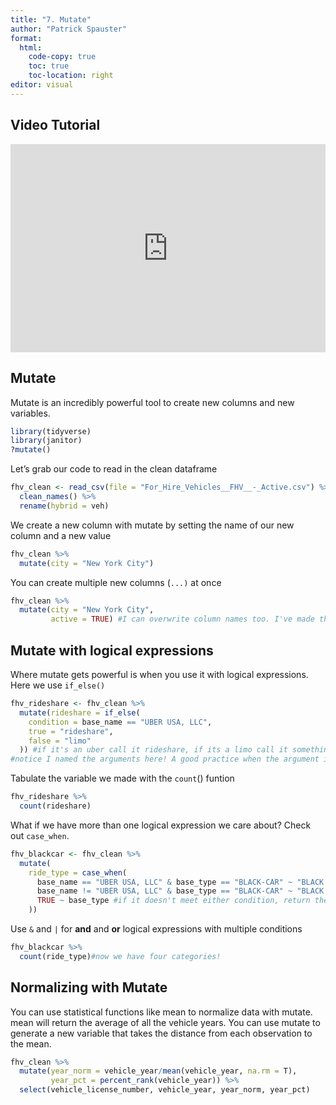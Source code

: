```yaml
---
title: "7. Mutate"
author: "Patrick Spauster"
format:
  html:
    code-copy: true
    toc: true
    toc-location: right
editor: visual
---
```


## Video Tutorial

<div style="max-width:608px"><div style="position:relative;padding-bottom:66.118421052632%"><iframe id="kaltura_player" src="https://cdnapisec.kaltura.com/p/1674401/sp/167440100/embedIframeJs/uiconf_id/23435151/partner_id/1674401?iframeembed=true&playerId=kaltura_player&entry_id=1_zcp7gcg8&flashvars[streamerType]=auto&amp;flashvars[localizationCode]=en&amp;flashvars[sideBarContainer.plugin]=true&amp;flashvars[sideBarContainer.position]=left&amp;flashvars[sideBarContainer.clickToClose]=true&amp;flashvars[chapters.plugin]=true&amp;flashvars[chapters.layout]=vertical&amp;flashvars[chapters.thumbnailRotator]=false&amp;flashvars[streamSelector.plugin]=true&amp;flashvars[EmbedPlayer.SpinnerTarget]=videoHolder&amp;flashvars[dualScreen.plugin]=true&amp;flashvars[LeadWithHLSOnFlash]=true&amp;flashvars[Kaltura.addCrossoriginToIframe]=true&amp;&wid=1_wy3hyyla" width="608" height="402" allowfullscreen webkitallowfullscreen mozAllowFullScreen allow="autoplay *; fullscreen *; encrypted-media *" sandbox="allow-downloads allow-forms allow-same-origin allow-scripts allow-top-navigation allow-pointer-lock allow-popups allow-modals allow-orientation-lock allow-popups-to-escape-sandbox allow-presentation allow-top-navigation-by-user-activation" frameborder="0" title="7. mutate" style="position:absolute;top:0;left:0;width:100%;height:100%"></iframe></div></div>

## Mutate

Mutate is an incredibly powerful tool to create new columns and new variables.

```r
library(tidyverse)
library(janitor)
?mutate()
```

Let's grab our code to read in the clean dataframe

```r
fhv_clean <- read_csv(file = "For_Hire_Vehicles__FHV__-_Active.csv") %>% 
  clean_names() %>% 
  rename(hybrid = veh)
```

We create a new column with mutate by setting the name of our new column and a new value

```r
fhv_clean %>% 
  mutate(city = "New York City")
```

You can create multiple new columns (`...)` at once

```r
fhv_clean %>% 
  mutate(city = "New York City",
         active = TRUE) #I can overwrite column names too. I've made this active column boolean (true or false)
```

## Mutate with logical expressions

Where mutate gets powerful is when you use it with logical expressions. Here we use `if_else()`

```r
fhv_rideshare <- fhv_clean %>% 
  mutate(rideshare = if_else(
    condition = base_name == "UBER USA, LLC",
    true = "rideshare",
    false = "limo"
  )) #if it's an uber call it rideshare, if its a limo call it something else
#notice I named the arguments here! A good practice when the argument is not ...
```

Tabulate the variable we made with the `count`() funtion

```r
fhv_rideshare %>% 
  count(rideshare)
```

What if we have more than one logical expression we care about? Check out `case_when`.

```r
fhv_blackcar <- fhv_clean %>% 
  mutate(
    ride_type = case_when(
      base_name == "UBER USA, LLC" & base_type == "BLACK-CAR" ~ "BLACK CAR RIDESHARE",
      base_name != "UBER USA, LLC" & base_type == "BLACK-CAR" ~ "BLACK CAR NON-RIDESHARE",
      TRUE ~ base_type #if it doesn't meet either condition, return the base_type
    ))
```

Use `&` and `|` for **and** and **or** logical expressions with multiple conditions

```r
fhv_blackcar %>% 
  count(ride_type)#now we have four categories!
```

## Normalizing with Mutate

You can use statistical functions like mean to normalize data with mutate. mean will return the average of all the vehicle years. You can use mutate to generate a new variable that takes the distance from each observation to the mean.

```r
fhv_clean %>% 
  mutate(year_norm = vehicle_year/mean(vehicle_year, na.rm = T),
         year_pct = percent_rank(vehicle_year)) %>% 
  select(vehicle_license_number, vehicle_year, year_norm, year_pct)
```
